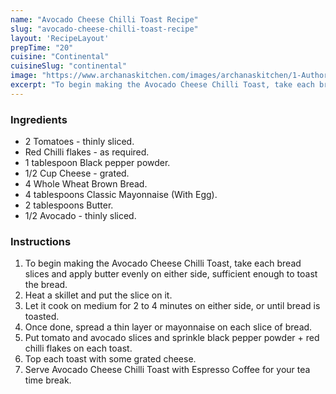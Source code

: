 ---
name: "Avocado Cheese Chilli Toast Recipe"
slug: "avocado-cheese-chilli-toast-recipe"
layout: 'RecipeLayout'
prepTime: "20"
cuisine: "Continental"
cuisineSlug: "continental"
image: "https://www.archanaskitchen.com/images/archanaskitchen/1-Author/garimasgautam-gmail.com/Avacado_Cheese_Chilli_Toast.jpg"
excerpt: "To begin making the Avocado Cheese Chilli Toast, take each bread slices and apply butter evenly on either side, sufficient enough to toast the bread"
---

### Ingredients

- 2 Tomatoes - thinly sliced.
- Red Chilli flakes - as required.
- 1 tablespoon Black pepper powder.
- 1/2 Cup Cheese - grated.
- 4 Whole Wheat Brown Bread.
- 4 tablespoons Classic Mayonnaise (With Egg).
- 2 tablespoons Butter.
- 1/2 Avocado - thinly sliced.

### Instructions

1. To begin making the Avocado Cheese Chilli Toast, take each bread slices and apply butter evenly on either side, sufficient enough to toast the bread.
1. Heat a skillet and put the slice on it.
1. Let it cook on medium for 2 to 4 minutes on either side, or until bread is toasted.
1. Once done, spread a thin layer or mayonnaise on each slice of bread.
1. Put tomato and avocado slices and sprinkle black pepper powder + red chilli flakes on each toast.
1. Top each toast with some grated cheese.
1. Serve Avocado Cheese Chilli Toast with Espresso Coffee for your tea time break.
